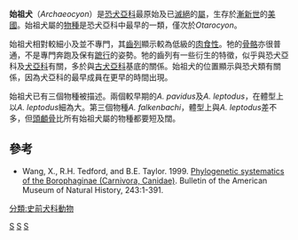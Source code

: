 {{Automatic taxobox
| taxon = Archaeocyon
| authority = Wang, Tedford, & Taylor, 1999
| image = Cormocyon leptodus.JPG
| range_map = Archaeocyon range.png
| fossil_range = [[漸新世|漸新世]]
|type_species = †''Archaeocyon pavidus''
|subdivision_ranks = [[種|種]]
|subdivision = 
* †''A. falkenbachi''
* †''A. leptodus''
* †''A. pavidus''
}}

'''始祖犬'''（''Archaeocyon''）是[[恐犬亞科|恐犬亞科]]最原始及已[[滅絕|滅絕]]的[[屬|屬]]，生存於[[漸新世|漸新世]]的[[美國|美國]]。始祖犬屬的[[物種|物種]]是恐犬亞科中最早的一類，僅次於''Otarocyon''。

始祖犬相對較細小及並不專門，其[[齒列|齒列]]顯示較為低級的[[肉食性|肉食性]]。牠的[[骨骼|骨骼]]亦很普通，不是專門奔跑及保有[[蹠行|蹠行]]的姿勢。牠的齒列有一些衍生的特徵，似乎與恐犬亞科及[[犬亞科|犬亞科]]有關，多於與[[古犬亞科|古犬亞科]]基底的關係。始祖犬的位置顯示與恐犬類有關係，因為犬亞科的最早成員在更早的時間出現。

始祖犬已有三個物種被描述。兩個較早期的''A. pavidus''及''A. leptodus''，在體型上以''A. leptodus''細為大。第三個物種''A. falkenbachi''，體型上與''A. leptodus''差不多，但[[頭顱骨|頭顱骨]]比所有始祖犬屬的物種都要短及闊。

==參考==
* Wang, X., R.H. Tedford, and B.E. Taylor. 1999. [http://hdl.handle.net/2246/1588 Phylogenetic systematics of the Borophaginae (Carnivora, Canidae)]. Bulletin of the American Museum of Natural History, 243:1-391.
{{已滅絕犬科}}
{{Taxonbar|from=Q979764}}

[[Category:始祖犬屬|S]]
[[Category:漸新世哺乳類|S]]
[[Category:1999年描述的分类群|S]]
[[分類:史前犬科動物|分類:史前犬科動物]]